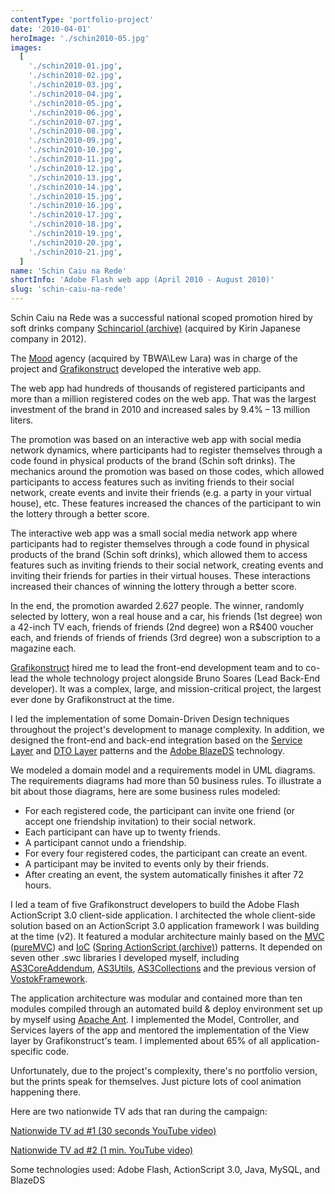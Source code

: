 ```yaml
---
contentType: 'portfolio-project'
date: '2010-04-01'
heroImage: './schin2010-05.jpg'
images:
  [
    './schin2010-01.jpg',
    './schin2010-02.jpg',
    './schin2010-03.jpg',
    './schin2010-04.jpg',
    './schin2010-05.jpg',
    './schin2010-06.jpg',
    './schin2010-07.jpg',
    './schin2010-08.jpg',
    './schin2010-09.jpg',
    './schin2010-10.jpg',
    './schin2010-11.jpg',
    './schin2010-12.jpg',
    './schin2010-13.jpg',
    './schin2010-14.jpg',
    './schin2010-15.jpg',
    './schin2010-16.jpg',
    './schin2010-17.jpg',
    './schin2010-18.jpg',
    './schin2010-19.jpg',
    './schin2010-20.jpg',
    './schin2010-21.jpg',
  ]
name: 'Schin Caiu na Rede'
shortInfo: 'Adobe Flash web app (April 2010 - August 2010)'
slug: 'schin-caiu-na-rede'
---
```



Schin Caiu na Rede was a successful national scoped promotion hired by soft drinks company [Schincariol (archive)](https://web.archive.org/web/20121209070623/http://www.brasilkirin.com.br/) (acquired by Kirin Japanese company in 2012).

The [Mood](http://www.agenciamood.com.br) agency (acquired by TBWA\Lew Lara) was in charge of the project and [Grafikonstruct](https://www.linkedin.com/company/grafikonstruct/) developed the interative web app.

The web app had hundreds of thousands of registered participants and more than a million registered codes on the web app. That was the largest investment of the brand in 2010 and increased sales by 9.4% &#8211; 13 million liters.

The promotion was based on an interactive web app with social media network dynamics, where participants had to register themselves through a code found in physical products of the brand (Schin soft drinks). The mechanics around the promotion was based on those codes, which allowed participants to access features such as inviting friends to their social network, create events and invite their friends (e.g. a party in your virtual house), etc. These features increased the chances of the participant to win the lottery through a better score.

The interactive web app was a small social media network app where participants had to register themselves through a code found in physical products of the brand (Schin soft drinks), which allowed them to access features such as inviting friends to their social network, creating events and inviting their friends for parties in their virtual houses. These interactions increased their chances of winning the lottery through a better score.

In the end, the promotion awarded 2.627 people. The winner, randomly selected by lottery, won a real house and a car, his friends (1st degree) won a 42-inch TV each, friends of friends (2nd degree) won a R$400 voucher each, and friends of friends of friends (3rd degree) won a subscription to a magazine each.

[Grafikonstruct](https://www.linkedin.com/company/grafikonstruct/) hired me to lead the front-end development team and to co-lead the whole technology project alongside Bruno Soares (Lead Back-End developer). It was a complex, large, and mission-critical project, the largest ever done by Grafikonstruct at the time.

I led the implementation of some Domain-Driven Design techniques throughout the project's development to manage complexity. In addition, we designed the front-end and back-end integration based on the [Service Layer](https://martinfowler.com/eaaCatalog/serviceLayer.html) and [DTO Layer](https://en.wikipedia.org/wiki/Data_transfer_object) patterns and the [Adobe BlazeDS](https://en.wikipedia.org/wiki/BlazeDS) technology.

We modeled a domain model and a requirements model in UML diagrams. The requirements diagrams had more than 50 business rules. To illustrate a bit about those diagrams, here are some business rules modeled:

- For each registered code, the participant can invite one friend (or accept one friendship invitation) to their social network.
- Each participant can have up to twenty friends.
- A participant cannot undo a friendship.
- For every four registered codes, the participant can create an event.
- A participant may be invited to events only by their friends.
- After creating an event, the system automatically finishes it after 72 hours.

I led a team of five Grafikonstruct developers to build the Adobe Flash ActionScript 3.0 client-side application. I architected the whole client-side solution based on an ActionScript 3.0 application framework I was building at the time (v2). It featured a modular architecture mainly based on the [MVC](http://en.wikipedia.org/wiki/Model%E2%80%93view%E2%80%93controller) ([pureMVC](http://puremvc.org)) and [IoC](http://en.wikipedia.org/wiki/Inversion_of_control) ([Spring ActionScript (archive)](https://web.archive.org/web/20120111035944/http://www.springactionscript.org/)) patterns. It depended on seven other .swc libraries I developed myself, including [AS3CoreAddendum](http://as3coreaddendum.org), [AS3Utils](http://as3utils.org), [AS3Collections](http://as3collections.org) and the previous version of [VostokFramework](http://vostokframework.org).

The application architecture was modular and contained more than ten modules compiled through an automated build & deploy environment set up by myself using [Apache Ant](http://ant.apache.org). I implemented the Model, Controller, and Services layers of the app and mentored the implementation of the View layer by Grafikonstruct's team. I implemented about 65% of all application-specific code.

Unfortunately, due to the project's complexity, there's no portfolio version, but the prints speak for themselves. Just picture lots of cool animation happening there.

Here are two nationwide TV ads that ran during the campaign:

[Nationwide TV ad #1 (30 seconds YouTube video)](http://www.youtube.com/watch?v=ZPRnws3msyI)

[Nationwide TV ad #2 (1 min. YouTube video)](http://www.youtube.com/watch?feature=player_embedded&v=meWydco5RSI)

Some technologies used: Adobe Flash, ActionScript 3.0, Java, MySQL, and BlazeDS

<br />
<br />

<FlexBoxRowSpaceBetween>
  <LinkButtonLeftArrowIcon text="Bienal 2012" to="/portfolio/bienal2012/" />
  <LinkButtonRightArrowIcon text="Schin Casa com Tudo" to="/portfolio/schin-casa-com-tudo/" />
</FlexBoxRowSpaceBetween>
